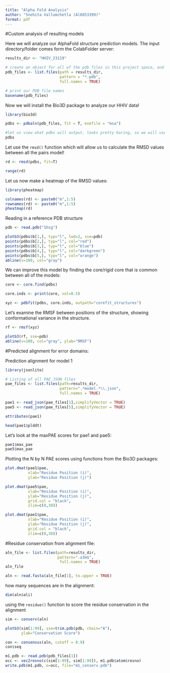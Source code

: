 ```yaml
---
title: "Alpha Fold Analysis"
author: "Snehita Vallumchetla (Al6853399)"
format: pdf
---
```


#Custom analysis of resulting models

Here we will analyze our AlphaFold structure prediction models. The input directory/folder comes form the ColabFolder server: 

```r
results_dir <- "HHIV_23119" 
```

```r
# create an object for all of the pdb files in this project space, and filter for them
pdb_files <- list.files(path = results_dir,
                        pattern = "*.pdb",
                        full.names = TRUE)

# print our PDB file names
basename(pdb_files)
```
Now we will install the Bio3D package to analyze our HHIV data!

```r
library(bio3d)

pdbs <- pdbaln(pdb_files, fit = T, exefile = "msa")
```

```r
#let us view what pdbs will output, looks pretty boring, so we will use RSMD to better visualize the data!
pdbs
```

Let use the `rmsd()` function which will allow us to calculate the RMSD values between all the pairs model!
```r
rd <- rmsd(pdbs, fit=T)

range(rd)
```

Let us now make a heatmap of the RMSD values:

```r
library(pheatmap)

colnames(rd) <- paste0("m",1:5)
rownames(rd) <- paste0("m",1:5)
pheatmap(rd)
```

Reading in a reference PDB structure
```r
pdb <- read.pdb("1hsg")
```

```r
plotb3(pdbs$b[1,], typ="l", lwd=2, sse=pdb)
points(pdbs$b[2,], typ="l", col="red")
points(pdbs$b[3,], typ="l", col="blue")
points(pdbs$b[4,], typ="l", col="darkgreen")
points(pdbs$b[5,], typ="l", col="orange")
abline(v=100, col="gray")
```

We can improve this model by finding the core/rigid core that is common between all of the models: 

```r
core <- core.find(pdbs)
```
```r
core.inds <- print(core, vol=0.5)
```
```r
xyz <- pdbfit(pdbs, core.inds, outpath="corefit_structures")
```

Let's examine the RMSF between positions of the structure, showing conformational variance in the structure. 
```r
rf <- rmsf(xyz)

plotb3(rf, sse=pdb)
abline(v=100, col="gray", ylab="RMSF")
```

#Predicted alignment for error domains:

Prediction alignment for model 1

```r
library(jsonlite)

# Listing of all PAE JSON files
pae_files <- list.files(path=results_dir,
                        pattern=".*model.*\\.json",
                        full.names = TRUE)
```


```r
pae1 <- read_json(pae_files[1],simplifyVector = TRUE)
pae5 <- read_json(pae_files[5],simplifyVector = TRUE)

attributes(pae1)
```

```r
head(pae1$plddt)
```

Let's look at the maxPAE scores for pae1 and pae5:
```r
pae1$max_pae
pae5$max_pae
```

Plotting the N by N PAE scores using functions from the Bio3D packages:

```r
plot.dmat(pae1$pae, 
          xlab="Residue Position (i)",
          ylab="Residue Position (j)")
```


```r
plot.dmat(pae5$pae, 
          xlab="Residue Position (i)",
          ylab="Residue Position (j)",
          grid.col = "black",
          zlim=c(0,30))
```

```r
plot.dmat(pae1$pae, 
          xlab="Residue Position (i)",
          ylab="Residue Position (j)",
          grid.col = "black",
          zlim=c(0,30))
```

#Residue conservation from alignment file: 

```r
aln_file <- list.files(path=results_dir,
                       pattern=".a3m$",
                        full.names = TRUE)
aln_file
```

```r
aln <- read.fasta(aln_file[1], to.upper = TRUE)
```

how many sequences are in the alignment:
```r
dim(aln$ali)
```

using the `residue()` function to score the residue conservation in the alignment
```r
sim <- conserv(aln)
```

```r
plotb3(sim[1:99], sse=trim.pdb(pdb, chain="A"),
       ylab="Conservation Score")
```

```r
con <- consensus(aln, cutoff = 0.9)
con$seq
```

```r
m1.pdb <- read.pdb(pdb_files[1])
occ <- vec2resno(c(sim[1:99], sim[1:99]), m1.pdb$atom$resno)
write.pdb(m1.pdb, o=occ, file="m1_conserv.pdb")
```

